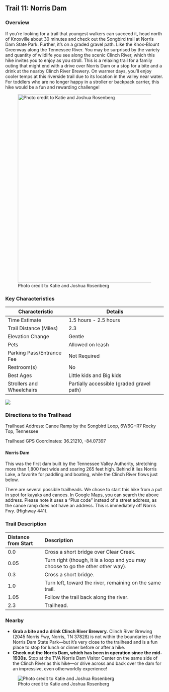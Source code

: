 ## Trail 11: Norris Dam

### Overview

If you're looking for a trail that youngest walkers can succeed it, head north of Knoxville about 30 minutes and check out the Songbird trail at Norris Dam State Park. Further, it's on a graded gravel path. Like the Knox-Blount Greenway along the Tennessee River. You may be surprised by the variety and quantity of wildlife you see along the scenic Clinch River, which this hike invites you to enjoy as you stroll. This is a relaxing trail for a family outing that might end with a drive over Norris Dam or a stop for a bite and a drink at the nearby Clinch River Brewery. On warmer days, you'll enjoy cooler temps at this riverside trail due to its location in the valley near water. For toddlers who are no longer happy in a stroller or backpack carrier, this hike would be a fun and rewarding challenge!

![Photo credit to Katie and Joshua Rosenberg](img/trail-11-figure-01.jpg){width="600"}

### Key Characteristics

| **Characteristic**        | **Details**                               |
|---------------------------|-------------------------------------------|
| Time Estimate             | 1.5 hours - 2.5 hours                     |
| Trail Distance (Miles)    | 2.3                                       |
| Elevation Change          | Gentle                                    |
| Pets                      | Allowed on leash                          |
| Parking Pass/Entrance Fee | Not Required                              |
| Restroom(s)               | No                                        |
| Best Ages                 | Little kids and Big kids                  |
| Strollers and Wheelchairs | Partially accessible (graded gravel path) |

![](maps/trail-11-map.jpeg)

### Directions to the Trailhead

Trailhead Address: Canoe Ramp by the Songbird Loop, 6W6G+R7 Rocky Top, Tennessee

Trailhead GPS Coordinates: 36.21210, -84.07397

::: {.callout-note appearance="simple" icon="true"}
#### Norris Dam

This was the first dam built by the Tennessee Valley Authority, stretching more than 1,800 feet wide and soaring 265 feet high. Behind it lies Norris Lake, a favorite for paddling and boating, while the Clinch River flows just below.
:::

There are several possible trailheads. We chose to start this hike from a put in spot for kayaks and canoes. In Google Maps, you can search the above address. Please note it uses a "Plus code" instead of a street address, as the canoe ramp does not have an address. This is immediately off Norris Fwy. (Highway 441).

### Trail Description

| Distance from Start | Description                                                                     |
|:----------------|:------------------------------------------------------|
| 0.0                 | Cross a short bridge over Clear Creek.                                          |
| 0.05                | Turn right (though, it is a loop and you may choose to go the other other way). |
| 0.3                 | Cross a short bridge.                                                           |
| 1.0                 | Turn left, toward the river, remaining on the same trail.                       |
| 1.05                | Follow the trail back along the river.                                          |
| 2.3                 | Trailhead.                                                                      |

### Nearby

-   **Grab a bite and a drink Clinch River Brewery.** Clinch River Brewing (2045 Norris Fwy, Norris, TN 37828) is not within the boundaries of the Norris Dam State Park---but it's very close to the trailhead and is a fun place to stop for lunch or dinner before or after a hike.
-   **Check out the Norris Dam, which has been in operation since the mid-1930s.** Stop at the TVA Norris Dam Visitor Center on the same side of the Clinch River as this hike—or drive across and back over the dam for an impressive, even otherworldly experience!

![Photo credit to Katie and Joshua Rosenberg](img/norris-dam.jpg)
